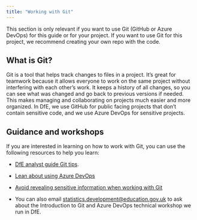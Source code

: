 ```yaml
---
title: "Working with Git"
---
```


This section is only relevant if you want to use Git (GitHub or Azure DevOps) for this guide or for your project. If you want to use Git for this project, we recommend creating your own repo with the code.

## What is Git?

Git is a tool that helps track changes to files in a project. It's great for teamwork because it allows everyone to work on the same project without interfering with each other's work. It keeps a history of all changes, so you can see what was changed and go back to previous versions if needed. This makes managing and collaborating on projects much easier and more organized. In DfE, we use GitHub for public facing projects that don't contain sensitive code, and we use Azure DevOps for sensitive projects.

## Guidance and workshops

If you are interested in learning on how to work with Git, you can use the following resources to help you learn:

-   [DfE analyst guide Git tips](https://dfe-analytical-services.github.io/analysts-guide/learning-development/git.html).

-   [Lean about using Azure DevOps](https://dfe-analytical-services.github.io/azure-devops-for-analysis/preface.html)

-   [Avoid revealing sensitive information when working with Git](https://dfe-analytical-services.github.io/analysts-guide/RAP/rap-statistics.html#avoid-revealing-sensitive-information)

-   You can also email [statistics.development\@education.gov.uk](mailto:statistics.development@education.gov.uk) to ask about the Introduction to Git and Azure DevOps technical workshop we run in DfE.
